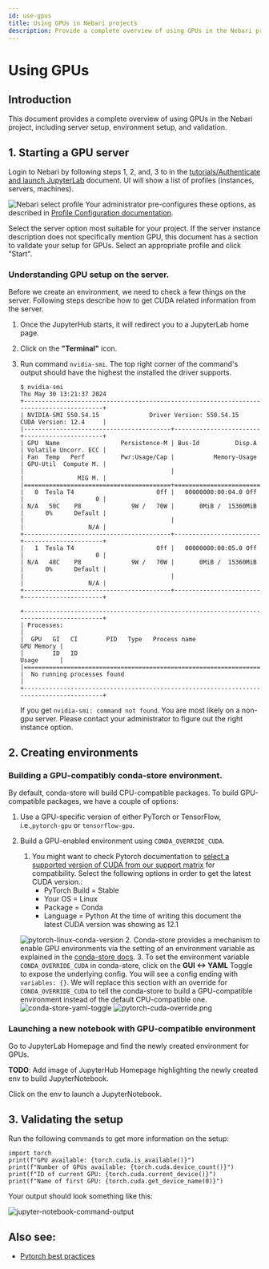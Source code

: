 ```yaml
---
id: use-gpus
title: Using GPUs in Nebari projects
description: Provide a complete overview of using GPUs in the Nebari project, including server setup, environment setup, and validation.
---
```


# Using GPUs
## Introduction
This document provides a complete overview of using GPUs in the Nebari project, including server setup, environment setup, and validation.

## 1. Starting a GPU server

Login to Nebari by following steps 1, 2, and, 3 to in the [tutorials/Authenticate and launch JupyterLab][login-with-keycloak] document. UI will show a list of profiles (instances, servers, machines).

![Nebari select profile](/img/how-tos/nebari_select_profile.png)
Your administrator pre-configures these options, as described in [Profile Configuration documentation][profile-configuration].

Select the server option most suitable for your project. If the server instance description does not specifically mention GPU, this document has a section to validate your setup for GPUs.
Select an appropriate profile and click "Start".

### Understanding GPU setup on the server.
Before we create an environment, we need to check a few things on the server.
Following steps describe how to get CUDA related information from the server.
1. Once the JupyterHub starts, it will redirect you to a JupyterLab home page.
2. Click on the **"Terminal"** icon.
3. Run command `nvidia-smi`. The top right corner of the command's output should have the highest the installed the driver supports.
    ```
    $ nvidia-smi
    Thu May 30 13:21:37 2024
    +-----------------------------------------------------------------------------------------+
    | NVIDIA-SMI 550.54.15              Driver Version: 550.54.15      CUDA Version: 12.4     |
    |-----------------------------------------+------------------------+----------------------+
    | GPU  Name                 Persistence-M | Bus-Id          Disp.A | Volatile Uncorr. ECC |
    | Fan  Temp   Perf          Pwr:Usage/Cap |           Memory-Usage | GPU-Util  Compute M. |
    |                                         |                        |               MIG M. |
    |=========================================+========================+======================|
    |   0  Tesla T4                       Off |   00000000:00:04.0 Off |                    0 |
    | N/A   50C    P8              9W /   70W |       0MiB /  15360MiB |      0%      Default |
    |                                         |                        |                  N/A |
    +-----------------------------------------+------------------------+----------------------+
    |   1  Tesla T4                       Off |   00000000:00:05.0 Off |                    0 |
    | N/A   48C    P8              9W /   70W |       0MiB /  15360MiB |      0%      Default |
    |                                         |                        |                  N/A |
    +-----------------------------------------+------------------------+----------------------+

    +-----------------------------------------------------------------------------------------+
    | Processes:                                                                              |
    |  GPU   GI   CI        PID   Type   Process name                              GPU Memory |
    |        ID   ID                                                               Usage      |
    |=========================================================================================|
    |  No running processes found                                                             |
    +-----------------------------------------------------------------------------------------+
    ```

    If you get `nvidia-smi: command not found`. You are most likely on a non-gpu server. Please contact your administrator to figure out the right instance option.

## 2. Creating environments

### Building a GPU-compatibly conda-store environment.
By default, conda-store will build CPU-compatible packages. To build GPU-compatible packages, we have a couple of options:
1. Use a GPU-specific version of either PyTorch or TensorFlow, i.e.,`pytorch-gpu` or `tensorflow-gpu`.
2. Build a GPU-enabled environment using `CONDA_OVERRIDE_CUDA`.
    1. You might want to check Pytorch documentation to [select a supported version of CUDA from our support matrix](https://pytorch.org/get-started/locally/) for compatibility.
   Select the following options in order to get the latest CUDA version.:
        - PyTorch Build = Stable
        - Your OS = Linux
        - Package = Conda
        - Language = Python
    At the time of writing this document the latest CUDA version was showing as 12.1

    ![pytorch-linux-conda-version](/img/how-tos/pytorch-linux-conda-version.png)
    2. Conda-store provides a mechanism to enable GPU environments via the setting of an environment variable as explained in the [conda-store docs](https://conda.store/conda-store-ui/tutorials/create-envs#set-environment-variables).
    3. To set the environment variable `CONDA_OVERRIDE_CUDA` in conda-store, click on the **GUI <-> YAML** Toggle to expose the underlying config. You will see a config ending with `variables: {}`. We will replace this section with an override for `CONDA_OVERRIDE_CUDA` to tell the conda-store to build a GPU-compatible environment instead of the default CPU-compatible one.
   ![conda-store-yaml-toggle](/img/how-tos/conda-store-yaml-toggle.png)
   ![pytorch-cuda-override.png](/img/how-tos/pytorch-cuda-override.png)

### Launching a new notebook with GPU-compatible environment
Go to JupyterLab Homepage and find the newly created environment for GPUs.

**TODO**: Add image of JupyterHub Homepage highlighting the newly created env to build JupyterNotebook.

Click on the env to launch a JupyterNotebook.

## 3. Validating the setup
Run the following commands to get more information on the setup:
```
import torch
print(f"GPU available: {torch.cuda.is_available()}")
print(f"Number of GPUs available: {torch.cuda.device_count()}")
print(f"ID of current GPU: {torch.cuda.current_device()}")
print(f"Name of first GPU: {torch.cuda.get_device_name(0)}")
```
Your output should look something like this:

![jupyter-notebook-command-output](/img/how-tos/pytorch-cuda-check.png)

## Also see:
- [Pytorch best practices][pytorch-best-practices]

<!-- Internal links -->
[profile-configuration]: /docs/explanations/profile-configuration
[login-with-keycloak]: /docs/tutorials/login-keycloak
[pytorch-best-practices]: /docs/how-tos/pytorch-best-practices

